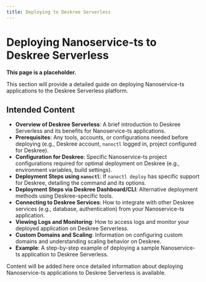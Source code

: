 ```yaml
---
title: Deploying to Deskree Serverless
---
```


# Deploying Nanoservice-ts to Deskree Serverless

**This page is a placeholder.**

This section will provide a detailed guide on deploying Nanoservice-ts applications to the Deskree Serverless platform.

## Intended Content

*   **Overview of Deskree Serverless**: A brief introduction to Deskree Serverless and its benefits for Nanoservice-ts applications.
*   **Prerequisites**: Any tools, accounts, or configurations needed before deploying (e.g., Deskree account, `nanoctl` logged in, project configured for Deskree).
*   **Configuration for Deskree**: Specific Nanoservice-ts project configurations required for optimal deployment on Deskree (e.g., environment variables, build settings).
*   **Deployment Steps using `nanoctl`**: If `nanoctl deploy` has specific support for Deskree, detailing the command and its options.
*   **Deployment Steps via Deskree Dashboard/CLI**: Alternative deployment methods using Deskree-specific tools.
*   **Connecting to Deskree Services**: How to integrate with other Deskree services (e.g., database, authentication) from your Nanoservice-ts application.
*   **Viewing Logs and Monitoring**: How to access logs and monitor your deployed application on Deskree Serverless.
*   **Custom Domains and Scaling**: Information on configuring custom domains and understanding scaling behavior on Deskree.
*   **Example**: A step-by-step example of deploying a sample Nanoservice-ts application to Deskree Serverless.

Content will be added here once detailed information about deploying Nanoservice-ts applications to Deskree Serverless is available.
